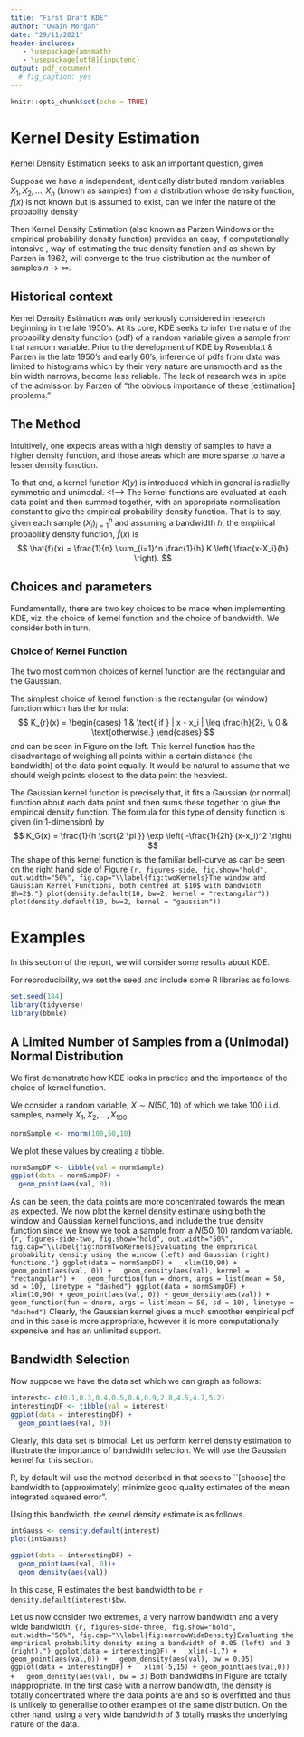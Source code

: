 ```yaml
---
title: "First Draft KDE"
author: "Owain Morgan"
date: "29/11/2021"
header-includes:
   - \usepackage{amsmath}
   - \usepackage[utf8]{inputenc}
output: pdf_document
  # fig_caption: yes
---
```


```r
knitr::opts_chunk$set(echo = TRUE)
```

# Kernel Desity Estimation

Kernel Density Estimation seeks to ask an important question,
given

Suppose we have $n$ independent, identically distributed random
variables $X_1, X_2 , \ldots, X_n$ (known as samples) from a
distribution whose density function, $f(x)$ is not known but is assumed
to exist,
can we infer the nature of the probabilty density 

Then Kernel Density Estimation (also known as Parzen Windows or the
empirical probability density function) provides an easy,
if computationally intensive \cite{DekkingIntro},
way of
estimating the true density function and as shown by Parzen in 1962,
will converge to the true distribution as the number of samples
$n \to \infty$.

## Historical context

Kernel Density Estimation was only seriously considered in research
beginning in the late 1950's. 
At its core, KDE seeks to infer the nature
of the probability density function (pdf) 
of a random variable given a
sample from that random variable. 
Prior to the development of KDE by
Rosenblatt \cite{RosenblattOG} & 
Parzen \cite{parzenOG} 
in the late 1950's and early 60's, inference of pdfs
from data was limited to histograms which by their very nature are
unsmooth and as the bin width narrows, become less reliable. 
<!-- %This was in spite of the admission by Parzen  -->
The lack of research was in spite of
the admission by Parzen \cite{parzenOG} of 
<!-- % Parzen quote on importance of KDE research -->
"the obvious importance of these [estimation] problems."

## The Method

Intuitively, one expects areas with a high density of samples to have a
higher density function, and those areas which are more sparse to have a
lesser density function.

To that end, a kernel function $K(y)$ is introduced which in general is
radially symmetric and unimodal. 
<!-- The two most common kernel functions -->
<!-- are the rectangular (or window) which weights every point within a -->
<!-- certain distance equally and the Gaussian (which weighs the centre, that -->
<!-- is the data point, heaviest but then tapers away). -->
<!--->
<!-- The equations for both these kernel functions are as follows:  -->
The kernel functions are evaluated at each data point and then summed together,
with an appropriate normalisation constant to give the empirical
probability density function.
That is to say, given each sample $(X_i)_{i=1}^n$
and assuming a bandwidth $h$, the empirical probability density function,
$\hat{f}(x)$ is \cite{SheatherBandwidth}
$$
\hat{f}(x) = \frac{1}{n} 
\sum_{i=1}^n \frac{1}{h} 
K \left( \frac{x-X_i}{h} \right).
$$


## Choices and parameters

Fundamentally, there are two key choices to be made when implementing
KDE, viz. the choice of kernel function and the choice of bandwidth. We
consider both in turn.

### Choice of Kernel Function

The two most common choices of kernel function are the rectangular and
the Gaussian.

The simplest choice of kernel function is the rectangular (or window) function
which has the formula:
$$
K_{r}(x) = \begin{cases}
1 & \text{ if } | x - x_i | \leq \frac{h}{2}, \\
0 & \text{otherwise.}
\end{cases}
$$ 
<!-- and looks as follows -->
and can be seen in 
Figure \ref{fig:twoKernels}
<!-- the figure below  -->
on the left.
<!-- # ```{r} -->
<!-- # plot(density.default(10, bw=2, kernel = "rectangular")) -->
<!-- # ``` -->
This kernel function has the disadvantage of weighing all points
within a certain distance (the bandwidth)
of the data point equally.
It would be natural to assume that we should weigh points closest
to the data point the heaviest.

The Gaussian kernel function is precisely that,
it fits a Gaussian (or normal)
function about each data point and then sums these together to give the
empirical density function.
The formula for this type of density function is given (in 1-dimension) by
$$
K_G(x) = \frac{1}{h \sqrt{2 \pi }} \exp 
\left(
-\frac{1}{2h} (x-x_i)^2
\right)
$$
The shape of this kernel function is the familiar bell-curve
as can be seen on the 
<!--- ```{r}
# plot(density.default(10, bw=2, kernel = "gaussian"))
``` --->
right hand side of Figure \ref{fig:twoKernels}
 <!-- Or together -->
```{r, figures-side, fig.show="hold", out.width="50%", fig.cap="\\label{fig:twoKernels}The window and Gaussian Kernel Functions, both centred at $10$ with bandwidth $h=2$."}
plot(density.default(10, bw=2, kernel = "rectangular"))
plot(density.default(10, bw=2, kernel = "gaussian"))
```


# Examples

In this section of the report, we will consider some results about KDE.
\cite{parzenOG}

For reproducibility, we set the seed and include some R libraries as follows.
```r
set.seed(184)
library(tidyverse)
library(bbmle)
```


## A Limited Number of Samples from a (Unimodal) Normal Distribution

We first demonstrate 
how KDE looks in practice
and the importance of the choice
of kernel function.

We consider a random variable,
$X \sim N(50, 10)$
of which we take $100$ i.i.d. samples,
namely $X_1, X_2, \ldots , X_{100}$.
```r
normSample <- rnorm(100,50,10)
```
We plot these values by creating a tibble.
```r
normSampDF <- tibble(val = normSample)
ggplot(data = normSampDF) +
  geom_point(aes(val, 0))
```

As can be seen, the data points are more concentrated towards the mean
as expected.
<!-- We now use the R \texttt{stats} -->
<!-- package as follows. -->
We now plot the kernel density estimate using both the window and Gaussian
kernel functions, and include the true density function
since we know we took a sample from a 
$N(50,10)$ random variable.
```{r, figures-side-two, fig.show="hold", out.width="50%", fig.cap="\\label{fig:normTwoKernels}Evaluating the emprirical probability density using the window (left) and Gaussian (right) functions."}
ggplot(data = normSampDF) +
  xlim(10,90) + geom_point(aes(val, 0)) +
  geom_density(aes(val), kernel = "rectangular") +
  geom_function(fun = dnorm, args = list(mean = 50, sd = 10), linetype = "dashed")
ggplot(data = normSampDF) +
  xlim(10,90) + geom_point(aes(val, 0)) + geom_density(aes(val)) +
  geom_function(fun = dnorm, args = list(mean = 50, sd = 10), linetype = "dashed")
```
Clearly, the Gaussian kernel gives a much smoother empirical pdf
and in this case is more appropriate,
however it is more computationally expensive and has
an unlimited support.

## Bandwidth Selection
Now suppose we have the data set
\texttt{(0.1,0.3,0.4,0.5,0.6,0.9,2.8,4.5,4.7,5.2)}
which we can graph as follows:
```r
interest<- c(0.1,0.3,0.4,0.5,0.6,0.9,2.8,4.5,4.7,5.2)
interestingDF <- tibble(val = interest)
ggplot(data = interestingDF) +
  geom_point(aes(val, 0))
```
Clearly, this data set is bimodal. Let us perform kernel density estimation to
illustrate the importance of bandwidth selection.
We will use the Gaussian kernel for this section.

R, by default 
will use the method described in
\cite{SheatherBandwidth}
that seeks to
<!-- choosing  -->
``[choose] the bandwidth to (approximately) minimize good quality estimates of the mean integrated squared error".

Using this bandwidth,
the kernel density estimate is as follows.
```r
intGauss <- density.default(interest)
plot(intGauss)
```
```r
ggplot(data = interestingDF) +
  geom_point(aes(val, 0))+
  geom_density(aes(val))
```
In this case, R estimates the best bandwidth to be
`r density.default(interest)$bw `.

Let us now consider two extremes,
a very narrow bandwidth and a very wide bandwidth.
```{r, figures-side-three, fig.show="hold", out.width="50%", fig.cap="\\label{fig:narrowWideDensity}Evaluating the emprirical probability density using a bandwidth of 0.05 (left) and 3 (right)."}
ggplot(data = interestingDF) +
  xlim(-1,7) + geom_point(aes(val,0)) +
  geom_density(aes(val), bw = 0.05)
ggplot(data = interestingDF) +
  xlim(-5,15) + geom_point(aes(val,0)) +
  geom_density(aes(val), bw = 3)
```
Both bandwidths in Figure \ref{fig:narrowWideDensity}
are totally inappropriate.
In the first case with a narrow bandwidth,
the density is totally concentrated where the data points are
and so is overfitted and thus is unlikely to generalise
to other examples of the same distribution.
On the other hand, using a very wide bandwidth of $3$
totally masks the underlying nature of the data.




\bibliographystyle{apalike}
\bibliography{llyfr.bib}

